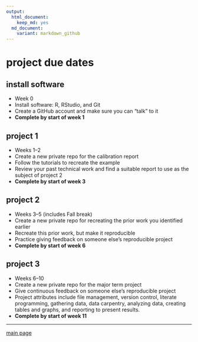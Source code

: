 ```yaml
---
output:
  html_document:
    keep_md: yes
  md_document:
    variant: markdown_github
---
```


# project due dates

## install software 

- Week 0 
- Install software: R, RStudio, and Git 
- Create a GitHub account and make sure you can "talk" to it  
- **Complete by start of week 1**

## project 1 

- Weeks 1--2 
- Create a new private repo for the calibration report 
- Follow the tutorials to recreate the example  
- Review your past technical work and find a suitable report to use as the subject of project 2  
- **Complete by start of week 3**

## project 2 

- Weeks 3--5 (includes Fall break) 
- Create a new private repo for recreating the prior work you identified earlier 
- Recreate this prior work, but make it reproducible  
- Practice giving feedback on someone else's reproducible project 
- **Complete by start of week 6**

## project 3 

- Weeks 6--10 
- Create a new private repo for  the major term project 
- Give continuous feedback on someone else's reproducible project 
- Project attributes include file management, version control, literate programming, gathering data, data carpentry, analyzing data, creating tables and graphs, and reporting to present results. 
- **Complete by start of week 11**

---

[main page](../README.md)










